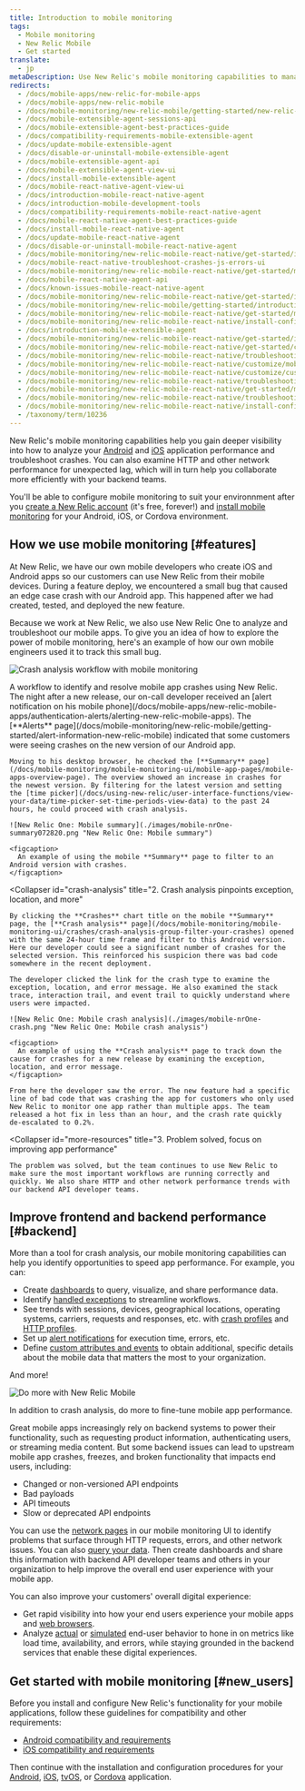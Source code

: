 ```yaml
---
title: Introduction to mobile monitoring
tags:
  - Mobile monitoring
  - New Relic Mobile
  - Get started
translate:
  - jp
metaDescription: Use New Relic's mobile monitoring capabilities to manage the performance of your iOS and Android apps and your customers' overall digital experience.
redirects:
  - /docs/mobile-apps/new-relic-for-mobile-apps
  - /docs/mobile-apps/new-relic-mobile
  - /docs/mobile-monitoring/new-relic-mobile/getting-started/new-relic-mobile
  - /docs/mobile-extensible-agent-sessions-api
  - /docs/mobile-extensible-agent-best-practices-guide
  - /docs/compatibility-requirements-mobile-extensible-agent
  - /docs/update-mobile-extensible-agent
  - /docs/disable-or-uninstall-mobile-extensible-agent
  - /docs/mobile-extensible-agent-api
  - /docs/mobile-extensible-agent-view-ui
  - /docs/install-mobile-extensible-agent
  - /docs/mobile-react-native-agent-view-ui
  - /docs/introduction-mobile-react-native-agent
  - /docs/introduction-mobile-development-tools
  - /docs/compatibility-requirements-mobile-react-native-agent
  - /docs/mobile-react-native-agent-best-practices-guide
  - /docs/install-mobile-react-native-agent
  - /docs/update-mobile-react-native-agent
  - /docs/disable-or-uninstall-mobile-react-native-agent
  - /docs/mobile-monitoring/new-relic-mobile-react-native/get-started/introduction-mobile-react-native-agent
  - /docs/mobile-react-native-troubleshoot-crashes-js-errors-ui
  - /docs/mobile-monitoring/new-relic-mobile-react-native/get-started/mobile-react-native-agent-best-practices-guide
  - /docs/mobile-react-native-agent-api
  - /docs/known-issues-mobile-react-native-agent
  - /docs/mobile-monitoring/new-relic-mobile-react-native/get-started/introduction-mobile-development-tools
  - /docs/mobile-monitoring/new-relic-mobile/getting-started/introduction-new-relic-mobile
  - /docs/mobile-monitoring/new-relic-mobile-react-native/get-started/mobile-development-tools
  - /docs/mobile-monitoring/new-relic-mobile-react-native/install-configure/install-mobile-react-native-agent
  - /docs/introduction-mobile-extensible-agent
  - /docs/mobile-monitoring/new-relic-mobile-react-native/get-started/introduction-mobile-react-native
  - /docs/mobile-monitoring/new-relic-mobile-react-native/get-started/compatibility-requirements-mobile-react-native-agent
  - /docs/mobile-monitoring/new-relic-mobile-react-native/troubleshooting/mobile-react-native-troubleshoot-crashes-js-errors-ui
  - /docs/mobile-monitoring/new-relic-mobile-react-native/customize/mobile-react-native-agent-api
  - /docs/mobile-monitoring/new-relic-mobile-react-native/customize/customize-query-mobile-app-data-react-native
  - /docs/mobile-monitoring/new-relic-mobile-react-native/troubleshooting/no-data-appears-react-native
  - /docs/mobile-monitoring/new-relic-mobile-react-native/get-started/mobile-react-native-best-practices-guide
  - /docs/mobile-monitoring/new-relic-mobile-react-native/troubleshooting/troubleshoot-react-native-known-issues
  - /docs/mobile-monitoring/new-relic-mobile-react-native/install-configure/update-mobile-react-native-agent
  - /taxonomy/term/10236
---
```


New Relic's mobile monitoring capabilities help you gain deeper visibility into how to analyze your [Android](/docs/mobile-monitoring/new-relic-mobile-android/get-started/introduction-new-relic-mobile-android) and [iOS](/docs/mobile-monitoring/new-relic-mobile-ios/get-started/introduction-new-relic-mobile-ios) application performance and troubleshoot crashes. You can also examine HTTP and other network performance for unexpected lag, which will in turn help you collaborate more efficiently with your backend teams.

You'll be able to configure mobile monitoring to suit your environnment after you [create a New Relic account](https://newrelic.com/signup) (it's free, forever!) and [install mobile monitoring](#new_users) for your Android, iOS, or Cordova environment.

## How we use mobile monitoring [#features]

At New Relic, we have our own mobile developers who create iOS and Android apps so our customers can use New Relic from their mobile devices. During a feature deploy, we encountered a small bug that caused an edge case crash with our Android app. This happened after we had created, tested, and deployed the new feature.

Because we work at New Relic, we also use New Relic One to analyze and troubleshoot our mobile apps. To give you an idea of how to explore the power of mobile monitoring, here's an example of how our own mobile engineers used it to track this small bug.

![Crash analysis workflow with mobile monitoring](./images/crash-analysis-workflow.jpg "Crash analysis workflow with mobile monitoring")

<figcaption>
  A workflow to identify and resolve mobile app crashes using New Relic.
</figcaption>

<CollapserGroup>
  <Collapser
    id="alert"
    title="1. Alert notification shows new version crashes"
  >
    The night after a new release, our on-call developer received an [alert notification on his mobile phone](/docs/mobile-apps/new-relic-mobile-apps/authentication-alerts/alerting-new-relic-mobile-apps). The [**Alerts** page](/docs/mobile-monitoring/new-relic-mobile/getting-started/alert-information-new-relic-mobile) indicated that some customers were seeing crashes on the new version of our Android app.

    Moving to his desktop browser, he checked the [**Summary** page](/docs/mobile-monitoring/mobile-monitoring-ui/mobile-app-pages/mobile-apps-overview-page). The overview showed an increase in crashes for the newest version. By filtering for the latest version and setting the [time picker](/docs/using-new-relic/user-interface-functions/view-your-data/time-picker-set-time-periods-view-data) to the past 24 hours, he could proceed with crash analysis.

    ![New Relic One: Mobile summary](./images/mobile-nrOne-summary072820.png "New Relic One: Mobile summary")

    <figcaption>
      An example of using the mobile **Summary** page to filter to an Android version with crashes.
    </figcaption>
  </Collapser>

  <Collapser
    id="crash-analysis"
    title="2. Crash analysis pinpoints exception, location, and more"
  >
    By clicking the **Crashes** chart title on the mobile **Summary** page, the [**Crash analysis** page](/docs/mobile-monitoring/mobile-monitoring-ui/crashes/crash-analysis-group-filter-your-crashes) opened with the same 24-hour time frame and filter to this Android version. Here our developer could see a significant number of crashes for the selected version. This reinforced his suspicion there was bad code somewhere in the recent deployment.

    The developer clicked the link for the crash type to examine the exception, location, and error message. He also examined the stack trace, interaction trail, and event trail to quickly understand where users were impacted.

    ![New Relic One: Mobile crash analysis](./images/mobile-nrOne-crash.png "New Relic One: Mobile crash analysis")

    <figcaption>
      An example of using the **Crash analysis** page to track down the cause for crashes for a new release by examining the exception, location, and error message.
    </figcaption>

    From here the developer saw the error. The new feature had a specific line of bad code that was crashing the app for customers who only used New Relic to monitor one app rather than multiple apps. The team released a hot fix in less than an hour, and the crash rate quickly de-escalated to 0.2%.
  </Collapser>

  <Collapser
    id="more-resources"
    title="3. Problem solved, focus on improving app performance"
  >
    The problem was solved, but the team continues to use New Relic to make sure the most important workflows are running correctly and quickly. We also share HTTP and other network performance trends with our backend API developer teams.
  </Collapser>
</CollapserGroup>

## Improve frontend and backend performance [#backend]

More than a tool for crash analysis, our mobile monitoring capabilities can help you identify opportunities to speed app performance. For example, you can:

* Create [dashboards](/docs/dashboards/new-relic-one-dashboards/get-started/introduction-new-relic-one-dashboards) to query, visualize, and share performance data.
* Identify [handled exceptions](/docs/mobile-monitoring/mobile-monitoring-ui/crashes/introduction-mobile-handled-exceptions) to streamline workflows.
* See trends with sessions, devices, geographical locations, operating systems, carriers, requests and responses, etc. with [crash profiles](/docs/mobile-monitoring/mobile-monitoring-ui/crashes/crash-analysis-group-filter-your-crashes) and [HTTP profiles](/docs/mobile-monitoring/mobile-monitoring-ui/network-pages/mobile-http-error-profiles-find-error-causes).
* Set up [alert notifications](/docs/mobile-monitoring/new-relic-mobile/getting-started/alert-information-new-relic-mobile) for execution time, errors, etc.
* Define [custom attributes and events](/docs/insights/insights-data-sources/custom-events/insert-custom-events-attributes-mobile-data) to obtain additional, specific details about the mobile data that matters the most to your organization.

And more!

![Do more with New Relic Mobile](./images/next-steps_2.jpg "Do more with New Relic Mobile")

<figcaption>
  In addition to crash analysis, do more to fine-tune mobile app performance.
</figcaption>

Great mobile apps increasingly rely on backend systems to power their functionality, such as requesting product information, authenticating users, or streaming media content. But some backend issues can lead to upstream mobile app crashes, freezes, and broken functionality that impacts end users, including:

* Changed or non-versioned API endpoints
* Bad payloads
* API timeouts
* Slow or deprecated API endpoints

You can use the [network pages](/docs/mobile-monitoring/mobile-monitoring-ui/network-pages) in our mobile monitoring UI to identify problems that surface through HTTP requests, errors, and other network issues. You can also [query your data](/docs/using-new-relic/data/understand-data/query-new-relic-data). Then create dashboards and share this information with backend API developer teams and others in your organization to help improve the overall end user experience with your mobile app.

You can also improve your customers' overall digital experience:

* Get rapid visibility into how your end users experience your mobile apps and [web browsers](/docs/browser/new-relic-browser/getting-started/introduction-new-relic-browser).
* Analyze [actual](/docs/browser/new-relic-browser/getting-started/introduction-new-relic-browser) or [simulated](/docs/synthetics/new-relic-synthetics/getting-started/introduction-new-relic-synthetics) end-user behavior to hone in on metrics like load time, availability, and errors, while staying grounded in the backend services that enable these digital experiences.

## Get started with mobile monitoring [#new_users]

Before you install and configure New Relic's functionality for your mobile applications, follow these guidelines for compatibility and other requirements:

* [Android compatibility and requirements](/docs/mobile-monitoring/new-relic-mobile-android/get-started/new-relic-android-compatibility-requirements)
* [iOS compatibility and requirements](/docs/mobile-monitoring/new-relic-mobile-ios/get-started/new-relic-ios-compatibility-requirements)

Then continue with the installation and configuration procedures for your [Android](/docs/mobile-monitoring/new-relic-mobile-android/get-started/android-installation-configuration), [iOS](/docs/mobile-monitoring/new-relic-mobile-ios/get-started/ios-installation-configuration), [tvOS](/docs/mobile-monitoring/new-relic-mobile-ios/tvos/tvos-installation-configuration), or [Cordova](/docs/mobile-monitoring/new-relic-mobile-cordova-phonegap/get-started/introduction-new-relic-cordova) application.
